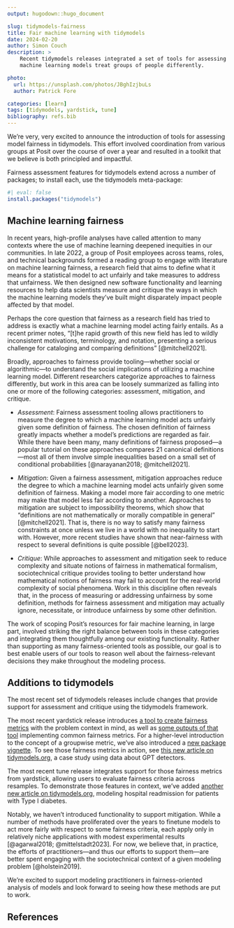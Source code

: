 ```yaml
---
output: hugodown::hugo_document

slug: tidymodels-fairness
title: Fair machine learning with tidymodels
date: 2024-02-20
author: Simon Couch
description: >
    Recent tidymodels releases integrated a set of tools for assessing whether
    machine learning models treat groups of people differently.

photo:
  url: https://unsplash.com/photos/JBghIzjbuLs
  author: Patrick Fore

categories: [learn] 
tags: [tidymodels, yardstick, tune]
bibliography: refs.bib
---
```


We're very, very excited to announce the introduction of tools for assessing model fairness in tidymodels. This effort involved coordination from various groups at Posit over the course of over a year and resulted in a toolkit that we believe is both principled and impactful.

Fairness assessment features for tidymodels extend across a number of packages; to install each, use the tidymodels meta-package:

```r
#| eval: false
install.packages("tidymodels")
```

## Machine learning fairness

In recent years, high-profile analyses have called attention to many contexts where the use of machine learning deepened inequities in our communities. In late 2022, a group of Posit employees across teams, roles, and technical backgrounds formed a reading group to engage with literature on machine learning fairness, a research field that aims to define what it means for a statistical model to act unfairly and take measures to address that unfairness. We then designed new software functionality and learning resources to help data scientists measure and critique the ways in which the machine learning models they've built might disparately impact people affected by that model.

Perhaps the core question that fairness as a research field has tried to address is exactly what a machine learning model acting fairly entails. As a recent primer notes, "[t]he rapid growth of this new field has led to wildly inconsistent motivations, terminology, and notation, presenting a serious challenge for cataloging and comparing definitions" [@mitchell2021]. 

Broadly, approaches to fairness provide tooling---whether social or algorithmic---to understand the social implications of utilizing a machine learning model. Different researchers categorize approaches to fairness differently, but work in this area can be loosely summarized as falling into one or more of the following categories: assessment, mitigation, and critique.

- *Assessment*:	Fairness assessment tooling allows practitioners to measure the degree to which a machine learning model acts unfairly given some definition of fairness. The chosen definition of fairness greatly impacts whether a model’s predictions are regarded as fair. While there have been many, many definitions of fairness proposed—a popular tutorial on these approaches compares 21 canonical definitions—most all of them involve simple inequalities based on a small set of conditional probabilities [@narayanan2018; @mitchell2021].

- *Mitigation*:	Given a fairness assessment, mitigation approaches reduce the degree to which a machine learning model acts unfairly given some definition of fairness. Making a model more fair according to one metric may make that model less fair according to another. Approaches to mitigation are subject to impossibility theorems, which show that "definitions are not mathematically or morally compatible in general" [@mitchell2021]. That is, there is no way to satisfy many fairness constraints at once unless we live in a world with no inequality to start with. However, more recent studies have shown that near-fairness with respect to several definitions is quite possible [@bell2023].

- *Critique*:	While approaches to assessment and mitigation seek to reduce complexity and situate notions of fairness in mathematical formalism, sociotechnical critique provides tooling to better understand how mathematical notions of fairness may fail to account for the real-world complexity of social phenomena. Work in this discipline often reveals that, in the process of measuring or addressing unfairness by some definition, methods for fairness assessment and mitigation may actually ignore, necessitate, or introduce unfairness by some other definition.

The work of scoping Posit’s resources for fair machine learning, in large part, involved striking the right balance between tools in these categories and integrating them thoughtfully among our existing functionality. Rather than supporting as many fairness-oriented tools as possible, our goal is to best enable users of our tools to reason well about the fairness-relevant decisions they make throughout the modeling process.

## Additions to tidymodels

<!-- TODO: if a post on survival / roundup comes before this post, link "most recent set of releases" to that post here -->

The most recent set of tidymodels releases include changes that provide support for assessment and critique using the tidymodels framework. 

<!-- TODO: change the tidymodels.org urls to the merged versions -->

The most recent yardstick release introduces [a tool to create fairness metrics](https://yardstick.tidymodels.org/reference/new_groupwise_metric.html) with the problem context in mind, as well as [some outputs of that tool](https://yardstick.tidymodels.org/reference/index.html#fairness-metrics) implementing common fairness metrics. For a higher-level introduction to the concept of a groupwise metric, we've also introduced a [new package vignette](https://yardstick.tidymodels.org/articles/grouping.html). To see those fairness metrics in action, see [this new article on tidymodels.org](https://deploy-preview-48--tidymodels-org.netlify.app/learn/work/fairness-detectors/), a case study using data about GPT detectors.

The most recent tune release integrates support for those fairness metrics from yardstick, allowing users to evaluate fairness criteria across resamples. To demonstrate those features in context, we've added [another new article on tidymodels.org](https://deploy-preview-52--tidymodels-org.netlify.app/learn/work/fairness-readmission/), modeling hospital readmission for patients with Type I diabetes.

Notably, we haven't introduced functionality to support mitigation. While a number of methods have proliferated over the years to finetune models to act more fairly with respect to some fairness criteria, each apply only in relatively niche applications with modest experimental results [@agarwal2018; @mittelstadt2023]. For now, we believe that, in practice, the efforts of practitioners---and thus our efforts to support them---are better spent engaging with the sociotechnical context of a given modeling problem [@holstein2019].

We're excited to support modeling practitioners in fairness-oriented analysis of models and look forward to seeing how these methods are put to work.

## References
